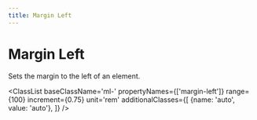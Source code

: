 ```yaml
---
title: Margin Left
---
```



# Margin Left

Sets the margin to the left of an element.

<ClassList 
  baseClassName='ml-' 
  propertyNames={['margin-left']} 
  range={100} 
  increment={0.75} 
  unit='rem' 
  additionalClasses={[
    {name: 'auto', value: 'auto'},
  ]} 
/>